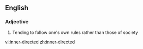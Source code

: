 ==English==

===Adjective===
{{en-adj|head=[[inner]]-[[directed]]}}

# Tending to follow one's own rules rather than those of society

[[vi:inner-directed]]
[[zh:inner-directed]]